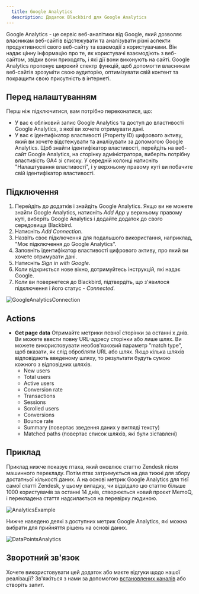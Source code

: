 ```yaml
---
  title: Google Analytics
  description: Додаток Blackbird для Google Analytics
---
```


<LinkCard title="Переглянути на Github" target="_blank" href="https://github.com/bb-io/GoogleAnalytics" icon="github" />

Google Analytics - це сервіс веб-аналітики від Google, який дозволяє власникам веб-сайтів відстежувати та аналізувати різні аспекти продуктивності свого веб-сайту та взаємодії з користувачами. Він надає цінну інформацію про те, як користувачі взаємодіють з веб-сайтом, звідки вони приходять, і які дії вони виконують на сайті. Google Analytics пропонує широкий спектр функцій, щоб допомогти власникам веб-сайтів зрозуміти свою аудиторію, оптимізувати свій контент та покращити свою присутність в інтернеті.

## Перед налаштуванням

Перш ніж підключитися, вам потрібно переконатися, що:

- У вас є обліковий запис Google Analytics та доступ до властивості Google Analytics, з якої ви хочете отримувати дані.
- У вас є ідентифікатор властивості (Property ID) цифрового активу, який ви хочете відстежувати та аналізувати за допомогою Google Analytics. Щоб знайти ідентифікатор властивості, перейдіть на веб-сайт Google Analytics, на сторінку адміністратора, виберіть потрібну властивість GA4 зі списку. У середній колонці натисніть "Налаштування властивості", і у верхньому правому куті ви побачите свій ідентифікатор властивості.

## Підключення

1. Перейдіть до додатків і знайдіть Google Analytics. Якщо ви не можете знайти Google Analytics, натисніть _Add App_ у верхньому правому куті, виберіть Google Analytics і додайте додаток до свого середовища Blackbird.
2. Натисніть _Add Connection_.
3. Назвіть своє підключення для подальшого використання, наприклад, "Моє підключення до Google Analytics".
4. Заповніть ідентифікатор властивості цифрового активу, про який ви хочете отримувати дані.
5. Натисніть _Sign in with Google_.
6. Коли відкриється нове вікно, дотримуйтесь інструкцій, які надає Google.
7. Коли ви повернетеся до Blackbird, підтвердіть, що з'явилося підключення і його статус - _Connected_.

![GoogleAnalyticsConnection](https://raw.githubusercontent.com/bb-io/GoogleAnalytics/main/image/README/GoogleAnalyticsConnection.png)

## Actions

- **Get page data** Отримайте метрики певної сторінки за останні x днів. Ви можете ввести повну URL-адресу сторінки або лише шлях. Ви можете використовувати необов'язковий параметр "match type", щоб вказати, як слід обробляти URL або шлях. Якщо кілька шляхів відповідають введеному шляху, то результати будуть сумою кожного з відповідних шляхів.
	- New users
	- Total users
	- Active users
	- Conversion rate
	- Transactions
	- Sessions
	- Scrolled users
	- Conversions
	- Bounce rate
	- Summary (повертає зведення даних у вигляді тексту)
	- Matched paths (повертає список шляхів, які були зіставлені)


## Приклад

Приклад нижче показує птаха, який оновлює статтю Zendesk після машинного перекладу. Потім птах затримується на два тижні для збору достатньої кількості даних. А на основі метрик Google Analytics для тієї самої статті Zendesk, у цьому випадку, чи відвідало цю статтю більше 1000 користувачів за останні 14 днів, створюється новий проєкт MemoQ, і перекладена стаття надсилається на перевірку людиною.

![AnalyticsExample](https://raw.githubusercontent.com/bb-io/GoogleAnalytics/main/image/README/AnalyticsExample.png)

Нижче наведено деякі з доступних метрик Google Analytics, які можна вибрати для прийняття рішень на основі даних.

![DataPointsAnalytics](https://raw.githubusercontent.com/bb-io/GoogleAnalytics/main/image/README/DataPointsAnalytics.png)

## Зворотний зв'язок

Хочете використовувати цей додаток або маєте відгуки щодо нашої реалізації? Зв'яжіться з нами за допомогою [встановлених каналів](https://www.blackbird.io/) або створіть запит.